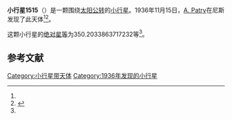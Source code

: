 {{Infobox planet
| bgcolour = #FFFFC0
| name = 1515 Perrotin
| symbol = 
| image = 
| caption = 
| discovery = yes
| discovery_ref = 
| discoverer = [[A._Patry|A. Patry]]
| discovery_site = [[尼斯|尼斯]] 
| discovered = 1936年11月15日
| designations = yes
| mp_name = 
| named_after = 
| alt_names = 1936 VG/ A907 VE
| mp_category = [[主带小行星|主带小行星]]
| orbit_ref = <ref name="a">[http://ssd.jpl.nasa.gov/sbdb.cgi?sstr=1515 1515 Perrotin] {{Wayback|url=http://ssd.jpl.nasa.gov/sbdb.cgi?sstr=1515 |date=20210121060745 }}，小行星數據庫瀏覽器（JPL Small-Body Database Browser）－[[美国国家航空航天局|美国国家航空航天局]]喷气推进实验室</ref>
| epoch = 2456400.5 (2013年4月18日更新)
| aphelion = {{convert|3.17422936799595|AU|km|3|abbr=on|lk=out}}
| perihelion = {{convert|1.970839177121897|AU|km|3|abbr=on}}
| semimajor = {{convert|2.572534272558924|AU|km|3|abbr=on}}
| eccentricity = 0.233891965
| period = 1507.093445 [[日|日]]<br />4.13[[儒略年|儒略年]]
| avg_speed = 
| inclination = 10.66400488733331
| asc_node = 49.30774745134146
| mean_anomaly = 
| arg_peri = 350.2033863717232
| satellites = 
| physical_characteristics = yes
| dimensions = 
| mass = 
| density = 
| surface_grav = 
| escape_velocity = 
| sidereal_day = 
| axial_tilt = 
| pole_ecliptic_lat = 
| pole_ecliptic_lon = 
| albedo = 
| temperatures= 
| temp_name1 = 
| mean_temp_1 = 
| max_temp_1 = 
| temp_name2 = 
| max_temp_2 = 
| spectral_type = 
| abs_magnitude = 350.2033863717232
}}

'''小行星1515'''（{{lang-en|1515 Perrotin}}）是一颗围绕[[太阳|太阳]][[公转|公转]]的[[小行星|小行星]]。1936年11月15日，[[A._Patry|A. Patry]]在尼斯发现了此天体<ref name="a" /><ref>{{cite news|title=小行星列表|url=http://cfa-www.harvard.edu/iau/lists/NumberedMPs.txt|accessdate=2013-07-08|newspaper=哈佛大学|archive-date=2008-05-17|archive-url=https://web.archive.org/web/20080517010638/http://cfa-www.harvard.edu/iau/lists/NumberedMPs.txt|dead-url=no}}</ref>。

这颗小行星的[[绝对星等|绝对星等]]为350.2033863717232等<ref name="a" />。

==参考文献==
{{reflist}}
{{Minor Planet Number|[[小行星1514|小行星1514]]|[[小行星1516|小行星1516]]}}

{{小天体}}

[[Category:小行星带天体|Category:小行星带天体]]
[[Category:1936年发现的小行星|Category:1936年发现的小行星]]

{{asteroid-stub}}